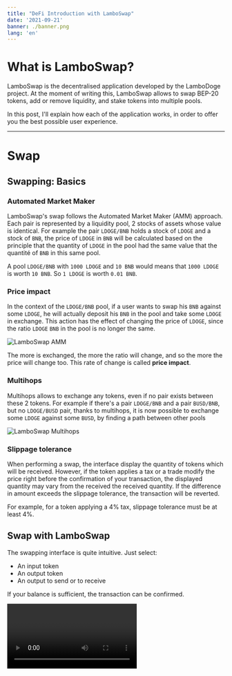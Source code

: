 ```yaml
---
title: "DeFi Introduction with LamboSwap"
date: '2021-09-21'
banner: ./banner.png
lang: 'en'
---
```


# What is LamboSwap?

LamboSwap is the decentralised application developed by the LamboDoge project. At the moment of writing this, LamboSwap allows to swap BEP-20 tokens, add or remove liquidity, and stake tokens into multiple pools.

In this post, I'll explain how each of the application works, in order to offer you the best possible user experience.

---

# Swap

## Swapping: Basics

### Automated Market Maker

LamboSwap's swap follows the Automated Market Maker (AMM) approach. Each pair is represented by a liquidity pool, 2 stocks of assets whose value is identical. For example the pair `LDOGE/BNB` holds a stock of `LDOGE` and a stock of `BNB`, the price of `LDOGE` in `BNB` will be calculated based on the principle that the quantity of `LDOGE` in the pool had the same value that the quantité of `BNB` in this same pool.

A pool `LDOGE/BNB` with `1000 LDOGE` and `10 BNB` would means that `1000 LDOGE` is worth `10 BNB`. So `1 LDOGE` is worth `0.01 BNB`.

### Price impact

In the context of the `LDOGE/BNB` pool, if a user wants to swap his `BNB` against some `LDOGE`, he will actually deposit his `BNB` in the pool and take some `LDOGE` in exchange. This action has the effect of changing the price of `LDOGE`, since the ratio `LDOGE` `BNB` in the pool is no longer the same.

![LamboSwap AMM](amm.png)

The more is exchanged, the more the ratio will change, and so the more the price will change too. This rate of change is called **price impact**.

### Multihops

Multihops allows to exchange any tokens, even if no pair exists between these 2 tokens. For example if there's a pair `LDOGE/BNB` and a pair `BUSD/BNB`, but no `LDOGE/BUSD` pair, thanks to multihops, it is now possible to exchange some `LDOGE` against some `BUSD`, by finding a path between other pools

![LamboSwap Multihops](multihops.png)

### Slippage tolerance

When performing a swap, the interface display the quantity of tokens which will be received. However, if the token applies a tax or a trade modify the price right before the confirmation of your transaction, the displayed quantity may vary from the received the received quantity. If the difference in amount exceeds the slippage tolerance, the transaction will be reverted.

For example, for a token applying a 4% tax, slippage tolerance must be at least 4%.

## Swap with LamboSwap

The swapping interface is quite intuitive. Just select:

- An input token
- An output token
- An output to send or to receive

If your balance is sufficient, the transaction can be confirmed.

<Video option="SwapDemo" description="Demonstration of the swapping interface" />

## Transaction settings

For a more advanced use, it's possible to adjust some parameters:

- The **slippage tolérance**, 5% by défaut.
- The **transaction deadline**, if a swap has been pending for longer than this parameter, it will be automatically cancelled, 30 minutes by default.
- The **multihops** autorisation, enabled by default.
- The **expert mode**, disabled by default.

### Expert mode

The expert mode consists of the disabling of 2 safeties:

- The confirmation screen
- The maximum 15% price impact limitation

---

# Pool

## Liquidity providing: Basics

### LP Tokens

When you supply liquidity in a pool, the protocol give you some **LP tokens** in exchange. These tokens represent your share of the pool and will allow you to get your liquidity back later.

### Impermanent loss

Impermanent losses occur when you supply liquidity to a pool and the price of the tokens you supplied change. It is therefore possible to lose money by providing liquidity.

Hopefully the fees you earn may be able to compensate for those losses. At each swap, a fee of 0.3% is charged to be distributed to liquidity providers. On the long run, despite the impermanent losses, the liquidity providing remains profitable.

Now, let's see how these impermanent losses work.

You deposit `1 BNB` and `100 BUSD` in the `BNB/BUSD` pool. The tokens must have an equivalent value, which means that the `BNB` price is `100 BUSD`, we can deduce that your deposit has a value of `200 BUSD`.

The pool contains a total of `10 BNB` and `1000 BUSD`, so you own 10% of the pool.

Now let's say that after a few days, the `BNB` price increases to `400 BUSD`, in the pool there's now `5 BNB` and `2000 BNB`. You're still owning 10% of the pool, thus `200 BUSD` and `0.5 BNB`, worth `400 BUSD`. But if you had decided to keep your tokens without adding them to the pool, you would now have `1 BNB` and `100 BUSD`, worth `500 BUSD`.

Supplying liquidity made you lose `100 BUSD`.

![LamboSwap Impermanent loss](impermanent-loss.png)

Of course, this example is quite extreme, we assumed that the price of BNB was multiplied by 4 in a few days. But it does illustrate well the mechanism behind impermanent losses.

## Providing liquidity

Now that you have all the knowledge you need to understand what adding liquidity involves, it's time for the practical.

<Video option="AddLiquidityDemo" description="Demonstration of the liquidity providing interface" />

After adding liquidity you will notice on your address the presence of **LP tokens**.

## Withdrawing liquidity

You supplied liquidity, and now wants to get your tokens back. The protocol will burn your **LP tokens** and withdraw the percentage corresponding to your pool share.

<Video option="RemoveLiquidityDemo" description="Demonstration of the liquidity withdrawing interface" />

If the pool where you have added your liquidity doesn't appear on the interface,

Si la pool dans laquelle vous avez ajouté votre liquidité n’apparaît par sur l'interface, just import it using the **Import pool** button.

---

# Stake

## Staking: Basics

### What is staking

Staking consists in locking tokens on a smart contract (a staking pool) in exchange of interests in the form of other tokens. You may think of a staking pool as 2 stocks of tokens, a stock made of tokens that users lock, and a stock made of tokens that users receive.

### LamboStake

Our staking offer is base on the **LamboStake** protocol. We have the possibility to create any staking pool, the create of a pool requires the setting of some parameters:

- **The token to stake:** The address of the token that users will have to lock in the pool.
- **The token do distribute:** The address of the token that will be distributed to stakers
- **The frequency of distribution:** The interest distribution frequency.
- **The quantity distributed by period:** The amount of tokens that will be distributed to stakers on each distribution.
- **The minimum to stake:** The minimum amount of tokens to stake to start receiving interest.
- **The minimum number of stakers:** The minimum number of stakers required in the pool for the full interest to be distributed. This parameter prevents a small number of stakers from receiving too many tokens.
- **The total minimum to be staked:** Like the minimum number of stakers, this parameter corresponds to the minimum amount of tokens that must be locked in the pool for the full interest to be distributed.
- **The tax:** The amount deposit and withdrawal fees in the pool. In the case where the token to be stacked and the token to be distributed are the same, this tax is used to feed the stock of tokens to be distributed.

Once the pool is configure, deployed, and the stock of tokens to distribute filled, it will automatically appear on the LamboSwap staking interface.

### Liquidity mining

As seen above, liquidity providers are exposed to capital loss risks. even is in most of the time, the fees earned are able to compensate for those losses. To incentivise liquidity providing even more, we need to increase the yield, without increasing the transaction fees, which would reduce the quality of the user experience.

This is where liquidity mining comes in, a staking pool where the token to stake is a LP token. Thus users can provide liquidity, receive some LP tokens in exchange, and then stake them to receive additional interest on their liquidity providing.

*More liquidity means a more stable price and a better price floor.*

## Stake with LamboSwap

In the **Stake** menu of LamboSwap appear the list of available staking pools, and some informations about each pool:

- The pool's tokens, in the form `TOKEN TO STAKE / TOKEN TO RECEIVE`.
- The APY, the one-year rate of return (this rate is subject to change).
- The TVL in dollars, the total value of the stock of tokens locked in the pool.

### Deposit

<Video option="StakeDemo" description="Demonstration of a LDOGE deposit in a staking pool" />

### Claim and Retrieve

Once you've staked your tokens, the pool will calculate your interest according to its parameters. As long as these interests are not claimed, depending on the activity within the pool, their amount can change up or down. To secure your gains you just have to **Claim** them, and to transfer them to your address you have to **Retrieve** them (LamboStake automatically performs a **Claim** before each **Retrieve**).

For pools where the token to stake and the token receive are the same, the **Retrieve** action will automatically add your gains back to the pool.

The **Retrieve** action by moving tokens from one address to another will consume much more gas than a simple **Claim**. It is therefore better to **Claim** your interests frequently and **Retrieve** them only when needed.

### Withdraw

Finally, it is possible to withdraw your tokens from the staking pool at any time (LamboStake automatically performs a **Retrieve** before each withdrawal).

<Video option="UnstakeDemo" description="Demonstration of a LDOGE withdrawal in a staking pool" />
